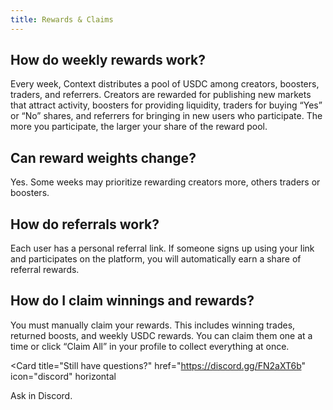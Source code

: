 ```yaml
---
title: Rewards & Claims
---
```


## How do weekly rewards work?

Every week, Context distributes a pool of USDC among creators, boosters, traders, and referrers. Creators are rewarded for publishing new markets that attract activity, boosters for providing liquidity, traders for buying “Yes” or “No” shares, and referrers for bringing in new users who participate. The more you participate, the larger your share of the reward pool.

## Can reward weights change?
Yes. Some weeks may prioritize rewarding creators more, others traders or boosters.

## How do referrals work?
Each user has a personal referral link. If someone signs up using your link and participates on the platform, you will automatically earn a share of referral rewards.

## How do I claim winnings and rewards?
You must manually claim your rewards. This includes winning trades, returned boosts, and weekly USDC rewards. You can claim them one at a time or click “Claim All” in your profile to collect everything at once.

<Card
  title="Still have questions?"
  href="https://discord.gg/FN2aXT6b"
  icon="discord"
  horizontal
>
  Ask in Discord.
</Card>